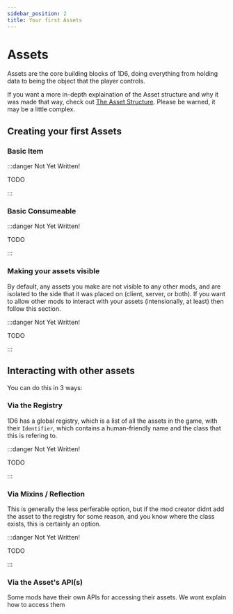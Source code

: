 ```yaml
---
sidebar_position: 2
title: Your first Assets
---
```


# Assets

Assets are the core building blocks of 1D6, doing everything from holding data to being the object that the player controls.

If you want a more in-depth explaination of the Asset structure and why it was made that way, check out [The Asset Structure](/docs/mods/jvm/advanced/assets).
Please be warned, it may be a little complex.

## Creating your first Assets

### Basic Item

:::danger Not Yet Written!

TODO

:::

### Basic Consumeable

:::danger Not Yet Written!

TODO

:::

### Making your assets visible

By default, any assets you make are not visible to any other mods, and are isolated to the side that it was placed on (client, server, or both).
If you want to allow other mods to interact with your assets (intensionally, at least) then follow this section.

:::danger Not Yet Written!

TODO

:::

## Interacting with other assets

You can do this in 3 ways:

### Via the Registry

1D6 has a global registry, which is a list of all the assets in the game, with their `Identifier`, which contains a human-friendly name and the class that this is refering to.

:::danger Not Yet Written!

TODO

:::

### Via Mixins / Reflection

This is generally the less perferable option, but if the mod creator didnt add the asset to the registry for some reason, and you know where the class exists, this is certainly an option.

:::danger Not Yet Written!

TODO

:::

### Via the Asset's API(s)

Some mods have their own APIs for accessing their assets.
We wont explain how to access them
